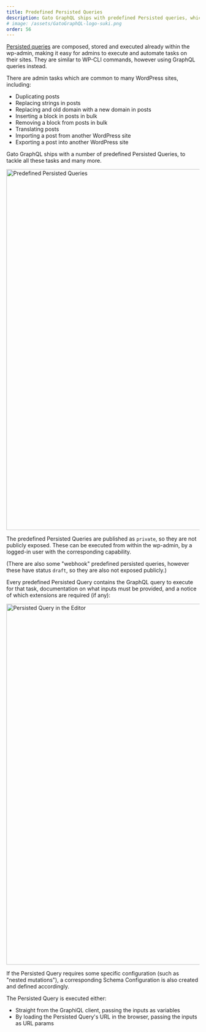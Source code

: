 ```yaml
---
title: Predefined Persisted Queries
description: Gato GraphQL ships with predefined Persisted queries, which tackle several admin tasks that are common to many WordPress sites.
# image: /assets/GatoGraphQL-logo-suki.png
order: 56
---
```


[Persisted queries](../persisted-queries) are composed, stored and executed already within the wp-admin, making it easy for admins to execute and automate tasks on their sites. They are similar to WP-CLI commands, however using GraphQL queries instead.

There are admin tasks which are common to many WordPress sites, including:

- Duplicating posts
- Replacing strings in posts
- Replacing and old domain with a new domain in posts
- Inserting a block in posts in bulk
- Removing a block from posts in bulk
- Translating posts
- Importing a post from another WordPress site
- Exporting a post into another WordPress site

Gato GraphQL ships with a number of predefined Persisted Queries, to tackle all these tasks and many more.

<Image
  src="/assets/guides/downstream/predefined-persisted-queries.png"
  width="1024"
  height="940"
  alt="Predefined Persisted Queries"
  caption="Predefined Persisted Queries"
/>

The predefined Persisted Queries are published as `private`, so they are not publicly exposed. These can be executed from within the wp-admin, by a logged-in user with the corresponding capability.

(There are also some "webhook" predefined persisted queries, however these have status `draft`, so they are also not exposed publicly.)

Every predefined Persisted Query contains the GraphQL query to execute for that task, documentation on what inputs must be provided, and a notice of which extensions are required (if any):

<Image
  src="/assets/guides/downstream/predefined-persisted-query-editor.png"
  width="1024"
  height="940"
  alt="Persisted Query in the Editor"
  caption="Persisted Query in the Editor"
/>

If the Persisted Query requires some specific configuration (such as "nested mutations"), a corresponding Schema Configuration is also created and defined accordingly.

The Persisted Query is executed either:

- Straight from the GraphiQL client, passing the inputs as variables
- By loading the Persisted Query's URL in the browser, passing the inputs as URL params
